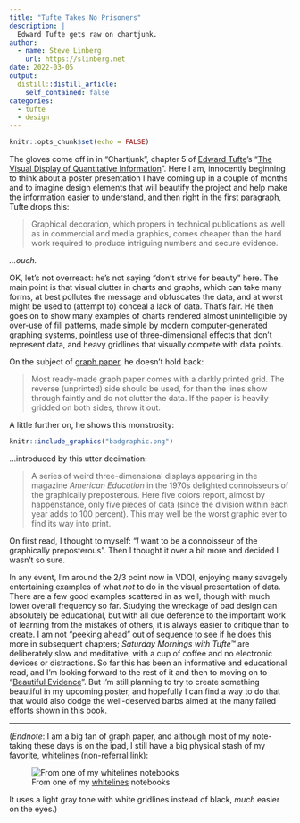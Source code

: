```yaml
---
title: "Tufte Takes No Prisoners"
description: |
  Edward Tufte gets raw on chartjunk.
author:
  - name: Steve Linberg
    url: https://slinberg.net
date: 2022-03-05
output:
  distill::distill_article:
    self_contained: false
categories:
  - tufte
  - design
---
```



```r
knitr::opts_chunk$set(echo = FALSE)
```

The gloves come off in in "Chartjunk", chapter 5 of [Edward Tufte](https://www.edwardtufte.com)'s "[The Visual Display of Quantitative Information](https://www.edwardtufte.com/tufte/books_vdqi)". Here I am, innocently beginning to think about a poster presentation I have coming up in a couple of months and to imagine design elements that will beautify the project and help make the information easier to understand, and then right in the first paragraph, Tufte drops this:

> Graphical decoration, which propers in technical publications as well as in commercial and media graphics, comes cheaper than the hard work required to produce intriguing numbers and secure evidence.

*...ouch.*

OK, let's not overreact: he's not saying "don't strive for beauty" here. The main point is that visual clutter in charts and graphs, which can take many forms, at best pollutes the message and obfuscates the data, and at worst might be used to (attempt to) conceal a lack of data. That's fair. He then goes on to show many examples of charts rendered almost unintelligible by over-use of fill patterns, made simple by modern computer-generated graphing systems, pointless use of three-dimensional effects that don't represent data, and heavy gridlines that visually compete with data points.

On the subject of [graph paper](#graph_paper), he doesn't hold back:

> Most ready-made graph paper comes with a darkly printed grid. The reverse (unprinted) side should be used, for then the lines show through faintly and do not clutter the data. If the paper is heavily gridded on both sides, throw it out.

A little further on, he shows this monstrosity:

```r
knitr::include_graphics("badgraphic.png")
```

...introduced by this utter decimation:

> A series of weird three-dimensional displays appearing in the magazine *American Education* in the 1970s delighted connoisseurs of the graphically preposterous. Here five colors report, almost by happenstance, only five pieces of data (since the division within each year adds to 100 percent). This may well be the worst graphic ever to find its way into print.

On first read, I thought to myself: "*I* want to be a connoisseur of the graphically preposterous". Then I thought it over a bit more and decided I wasn't so sure.

In any event, I'm around the 2/3 point now in VDQI, enjoying many savagely entertaining examples of what *not* to do in the visual presentation of data. There are a few good examples scattered in as well, though with much lower overall frequency so far. Studying the wreckage of bad design can absolutely be educational, but with all due deference to the important work of learning from the mistakes of others, it is always easier to critique than to create. I am not "peeking ahead" out of sequence to see if he does this more in subsequent chapters; *Saturday Mornings with Tufte&trade;* are deliberately slow and meditative, with a cup of coffee and no electronic devices or distractions. So far this has been an informative and educational read, and I'm looking forward to the rest of it and then to moving on to "[Beautiful Evidence](https://www.edwardtufte.com/tufte/books_be)". But I'm still planning to try to create something beautiful in my upcoming poster, and hopefully I can find a way to do that that would also dodge the well-deserved barbs aimed at the many failed efforts shown in this book.

***
(*<span id="graph_paper">Endnote</span>*: I am a big fan of graph paper, and although most of my note-taking these days is on the ipad, I still have a big physical stash of my favorite, [whitelines](https://www.whitelinespaper.com/) (non-referral link):

![From one of my [whitelines](https://www.whitelinespaper.com/) notebooks](whitelines.jpg)

It uses a light gray tone with white gridlines instead of black, *much* easier on the eyes.)